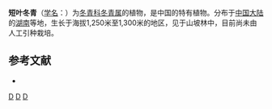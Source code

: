 {{Speciesbox 
| taxon = Ilex brachyphylla
| authority = (Hand.-Mazz.) [[胡秀英|S. Y. Hu]]
}}

'''短叶冬青'''（[[学名|学名]]：{{lang|la|''Ilex brachyphylla''}}）为[[冬青科|冬青科]][[冬青属|冬青属]]的植物，是中国的特有植物。分布于[[中国大陆|中国大陆]]的[[湖南|湖南]]等地，生长于海拔1,250米至1,300米的地区，见于山坡林中，目前尚未由人工引种栽培。

== 参考文献 ==
<div class="references-small">
* {{cite web| url =http://www.bioinfo.cn/db05/KmzwSpecies.php?action=view&id=14082| title =短叶冬青| work =《中国高等植物数据库全库》| publisher =中国科学院微生物研究所| author =昆明植物研究所| accessdate =2009-02-24| deadurl =yes| archiveurl =https://web.archive.org/web/20160305063317/http://www.bioinfo.cn/db05/KmzwSpecies.php?action=view&id=14082| archivedate =2016-03-05}}
</div>
{{Taxonbar|from=Q5997654}}

[[Category:冬青属|D]]
[[Category:中國特有植物|D]]
[[Category:湖南植物|D]]
